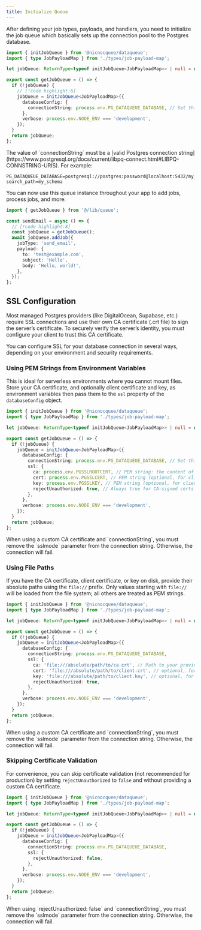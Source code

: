 ```yaml
---
title: Initialize Queue
---
```


After defining your job types, payloads, and handlers, you need to initialize the job queue which basically sets up the connection pool to the Postgres database.

```typescript title="@lib/queue.ts"
import { initJobQueue } from '@nicnocquee/dataqueue';
import { type JobPayloadMap } from './types/job-payload-map';

let jobQueue: ReturnType<typeof initJobQueue<JobPayloadMap>> | null = null;

export const getJobQueue = () => {
  if (!jobQueue) {
    // [!code highlight:6]
    jobQueue = initJobQueue<JobPayloadMap>({
      databaseConfig: {
        connectionString: process.env.PG_DATAQUEUE_DATABASE, // Set this in your environment
      },
      verbose: process.env.NODE_ENV === 'development',
    });
  }
  return jobQueue;
};
```

<Callout>
  The value of `connectionString` must be a [valid Postgres connection
  string](https://www.postgresql.org/docs/current/libpq-connect.html#LIBPQ-CONNSTRING-URIS).
  For example:

```dotenv
PG_DATAQUEUE_DATABASE=postgresql://postgres:password@localhost:5432/my_database?search_path=my_schema
```

</Callout>

You can now use this queue instance throughout your app to add jobs, process jobs, and more.

```typescript title="@/app/actions/send-email.ts"
import { getJobQueue } from '@/lib/queue';

const sendEmail = async () => {
  // [!code highlight:8]
  const jobQueue = getJobQueue();
  await jobQueue.addJob({
    jobType: 'send_email',
    payload: {
      to: 'test@example.com',
      subject: 'Hello',
      body: 'Hello, world!',
    },
  });
};
```

## SSL Configuration

Most managed Postgres providers (like DigitalOcean, Supabase, etc.) require SSL connections and use their own CA certificate (.crt file) to sign the server’s certificate. To securely verify the server’s identity, you must configure your client to trust this CA certificate.

You can configure SSL for your database connection in several ways, depending on your environment and security requirements.

### Using PEM Strings from Environment Variables

This is ideal for serverless environments where you cannot mount files. Store your CA certificate, and optionally client certificate and key, as environment variables then pass them to the `ssl` property of the `databaseConfig` object.

```typescript title="@lib/queue.ts"
import { initJobQueue } from '@nicnocquee/dataqueue';
import { type JobPayloadMap } from './types/job-payload-map';

let jobQueue: ReturnType<typeof initJobQueue<JobPayloadMap>> | null = null;

export const getJobQueue = () => {
  if (!jobQueue) {
    jobQueue = initJobQueue<JobPayloadMap>({
      databaseConfig: {
        connectionString: process.env.PG_DATAQUEUE_DATABASE, // Set this in your environment
        ssl: {
          ca: process.env.PGSSLROOTCERT, // PEM string: the content of your .crt file
          cert: process.env.PGSSLCERT, // PEM string (optional, for client authentication)
          key: process.env.PGSSLKEY, // PEM string (optional, for client authentication)
          rejectUnauthorized: true, // Always true for CA-signed certs
        },
      },
      verbose: process.env.NODE_ENV === 'development',
    });
  }
  return jobQueue;
};
```

<Callout type="warn">
  When using a custom CA certificate and `connectionString`, you must remove the
  `sslmode` parameter from the connection string. Otherwise, the connection will
  fail.
</Callout>

### Using File Paths

If you have the CA certificate, client certificate, or key on disk, provide their absolute paths using the `file://` prefix. Only values starting with `file://` will be loaded from the file system; all others are treated as PEM strings.

```typescript title="@lib/queue.ts"
import { initJobQueue } from '@nicnocquee/dataqueue';
import { type JobPayloadMap } from './types/job-payload-map';

let jobQueue: ReturnType<typeof initJobQueue<JobPayloadMap>> | null = null;

export const getJobQueue = () => {
  if (!jobQueue) {
    jobQueue = initJobQueue<JobPayloadMap>({
      databaseConfig: {
        connectionString: process.env.PG_DATAQUEUE_DATABASE,
        ssl: {
          ca: 'file:///absolute/path/to/ca.crt', // Path to your provider's CA cert
          cert: 'file:///absolute/path/to/client.crt', // optional, for client authentication
          key: 'file:///absolute/path/to/client.key', // optional, for client authentication
          rejectUnauthorized: true,
        },
      },
      verbose: process.env.NODE_ENV === 'development',
    });
  }
  return jobQueue;
};
```

<Callout type="warn">
  When using a custom CA certificate and `connectionString`, you must remove the
  `sslmode` parameter from the connection string. Otherwise, the connection will
  fail.
</Callout>

### Skipping Certificate Validation

For convenience, you can skip certificate validation (not recommended for production) by setting `rejectUnauthorized` to `false` and without providing a custom CA certificate.

```typescript title="@lib/queue.ts"
import { initJobQueue } from '@nicnocquee/dataqueue';
import { type JobPayloadMap } from './types/job-payload-map';

let jobQueue: ReturnType<typeof initJobQueue<JobPayloadMap>> | null = null;

export const getJobQueue = () => {
  if (!jobQueue) {
    jobQueue = initJobQueue<JobPayloadMap>({
      databaseConfig: {
        connectionString: process.env.PG_DATAQUEUE_DATABASE,
        ssl: {
          rejectUnauthorized: false,
        },
      },
      verbose: process.env.NODE_ENV === 'development',
    });
  }
  return jobQueue;
};
```

<Callout type="warn">
  When using `rejectUnauthorized: false` and `connectionString`, you must remove
  the `sslmode` parameter from the connection string. Otherwise, the connection
  will fail.
</Callout>
